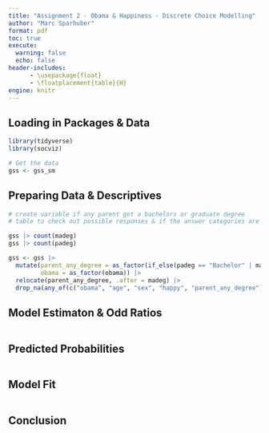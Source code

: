 ```yaml
---
title: "Assignment 2 - Obama & Happiness - Discrete Choice Modelling"
author: "Marc Sparhuber"
format: pdf
toc: true
execute:
  warning: false
  echo: false
header-includes:
      - \usepackage{float}
      - \floatplacement{table}{H}
engine: knitr
---
```


## Loading in Packages & Data

```r
library(tidyverse)
library(socviz)

# Get the data
gss <- gss_sm
```

## Preparing Data & Descriptives

```r
# create variable if any parent got a bachelors or graduate degree
# table to check out possible responses & if the answer categories are the same in both variables

gss |> count(madeg)
gss |> count(padeg)

gss <- gss |> 
  mutate(parent_any_degree = as_factor(if_else(padeg == "Bachelor" | madeg == "Bachelor" | padeg == "Graduate" | madeg == "Graduate", 1, 0)),
         obama = as_factor(obama)) |> 
  relocate(parent_any_degree, .after = madeg) |> 
  drop_na(any_of(c("obama", "age", "sex", "happy", "parent_any_degree"))) 
```

## Model Estimaton & Odd Ratios

```r

```

## Predicted Probabilities

```r

```

## Model Fit

```r

```

## Conclusion

